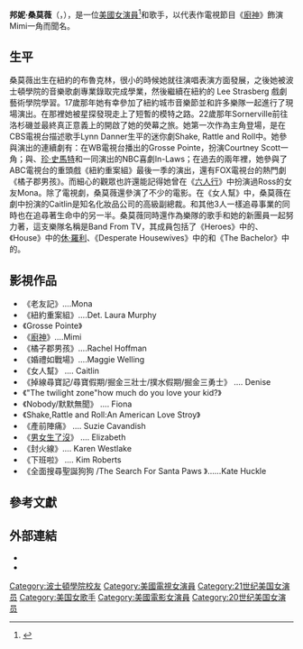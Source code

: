 {{藝人
|英文名=Bonnie Somerville
|民族=白種人
|語言=[[英語|英語]]
|代表作=《[[廚神|廚神]]》、《[[男女生了沒|男女生了沒]]》
|type=女演員
|name=邦妮·桑莫薇
|image=	File:Bonnie Somerville adjusted.jpg
|图片简介=
|birth_name=
|国籍={{UK}}
|birth_date={{Birth_date_and_age|1974|2|24}}
|birth_place=[[美國|美國]][[紐約州|紐約州]][[紐約|紐約]][[布魯克林區|布魯克林區]]
|years_active=1998年至今
|职业=演員、歌手
|imdb=0813887
}}
'''邦妮·桑莫薇'''（{{lang-en|Bonnie Somerville}}，{{bd|1974年|2月24日||}}），是一位[[美國|美國]][[女演員|女演員]]<ref>{{Cite web |url=http://www.filmreference.com/film/85/Bonnie-Somerville.html |title=Bonnie Somerville Biography (1974-) |access-date=2016-07-18 |archive-date=2017-06-21 |archive-url=https://web.archive.org/web/20170621003934/http://www.filmreference.com/film/85/Bonnie-Somerville.html |dead-url=no }}</ref>和歌手，以代表作電視節目《[[廚神|廚神]]》飾演Mimi一角而聞名。
==生平==
桑莫薇出生在紐約的布魯克林，很小的時候她就往演唱表演方面發展，之後她被波士頓學院的音樂歌劇專業錄取完成學業，然後繼續在紐約的 Lee Strasberg 戲劇藝術學院學習。17歲那年她有幸參加了紐約城市音樂節並和許多樂隊一起進行了現場演出。在那裡她被星探發現走上了短暫的模特之路。22歲那年Sornerville前往洛杉磯並最終真正意義上的開啟了她的熒幕之旅。她第一次作為主角登場，是在CBS電視台描述歌手Lynn Danner生平的迷你劇Shake, Rattle and Roll中。她參與演出的連續劇有：在WB電視台播出的Grosse Pointe，扮演Courtney Scott一角；與{{le|丹尼斯·法瑞那|Dennis Farina}}、[[珍·史馬特|珍·史馬特]]和{{le|伊朗·古登|Elton Gold}}一同演出的NBC喜劇In-Laws；在過去的兩年裡，她參與了ABC電視台的重頭戲《紐約重案組》最後一季的演出，還有FOX電視台的熱門劇《橘子郡男孩》。而細心的觀眾也許還能記得她曾在《[[六人行|六人行]]》中扮演過Ross的女友Mona。除了電視劇，桑莫薇還參演了不少的電影。在《女人幫》中，桑莫薇在劇中扮演的Caitlin是知名化妝品公司的高級副總裁。和其他3人一樣追尋事業的同時也在追尋著生命中的另一半。桑莫薇同時還作為樂隊的歌手和她的新團員一起努力著，這支樂隊名稱是Band From TV，其成員包括了《Heroes》中的{{le|格雷格·格倫伯格|Greg Grunberg}}、《House》中的[[休·劳瑞|休·羅利]]、《Desperate Housewives》中的{{le|詹姆斯·丹頓|James Denton}}和《The Bachelor》中的{{le|鮑勃·金尼|Bob Guiney}}。

==影視作品==
*《老友記》....Mona
*《紐約重案組》....Det. Laura Murphy
*《Grosse Pointe》
*《[[廚神|廚神]]》....Mimi
*《橘子郡男孩》....Rachel Hoffman
*《婚禮如戰場》....Maggie Welling
*《女人幫》 .... Caitlin
*《掉線尋寶記/尋寶假期/掘金三壯士/撲水假期/掘金三勇士》 .... Denise
*《"The twilight zone"how much do you love your kid?》
*《Nobody/默默無聞》 .... Fiona
*《Shake,Rattle and Roll:An American Love Stroy》
*《產前陣痛》 .... Suzie Cavandish
*《[[男女生了沒|男女生了沒]]》 .... Elizabeth
*《封火線》.... Karen Westlake 
*《下班啦》 .... Kim Roberts
*《全面搜尋聖誕狗狗 /The Search For Santa Paws 》……Kate Huckle

== 參考文獻 ==
{{reflist}}

== 外部連結 ==
* {{IMDb name|0813887}}
* {{Twitter|BonSomerville}}

{{Authority control}}
{{DEFAULTSORT:Somerville, Bonnie}}
[[Category:波士頓學院校友|Category:波士頓學院校友]]
[[Category:美國電視女演員|Category:美國電視女演員]]
[[Category:21世纪美国女演员|Category:21世纪美国女演员]]
[[Category:美国女歌手|Category:美国女歌手]]
[[Category:美國電影女演員|Category:美國電影女演員]]
[[Category:20世纪美国女演员|Category:20世纪美国女演员]]